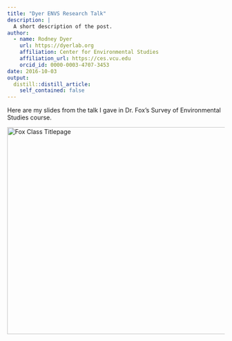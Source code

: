 ```yaml
---
title: "Dyer ENVS Research Talk"
description: |
  A short description of the post.
author:
  - name: Rodney Dyer
    url: https://dyerlab.org
    affiliation: Center for Environmental Studies
    affiliation_url: https://ces.vcu.edu
    orcid_id: 0000-0003-4707-3453
date: 2016-10-03
output:
  distill::distill_article:
    self_contained: false
---
```





Here are my slides from the talk I gave in Dr. Fox's Survey of Environmental Studies course.

<!--more-->

[<img src="wp-content/uploads/2016/10/Screen-Shot-2016-10-03-at-2.51.27-PM.png" alt="Fox Class Titlepage" width="672" height="480" />](https://drive.google.com/open?id=0B0T81CzLjtfPWHVvZ2dxeTE0SXc)
 
 
 
